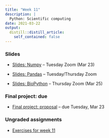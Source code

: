 ```yaml
---
title: "Week 11"
description: |
  Python: Scientific computing
date: 2021-03-22
output:
  distill::distill_article:
    self_contained: false
---
```


### Slides

- [Slides: Numpy](../week-11/slides/11-1.html) -- Tuesday Zoom (Mar 23)

- [Slides: Pandas](../week-11/slides/11-2.html) -- Tuesday/Thursday Zoom

- [Slides: BioPython](../week-11/slides/11-3.html) -- Thursday Zoom (Mar 25)

### Final project: due

- [Final project: proposal](../../finalproject_proposal.html) -- due Tuesday, Mar 23

### Ungraded assignments

- [Exercises for week 11](../../w11_exercises.html)
